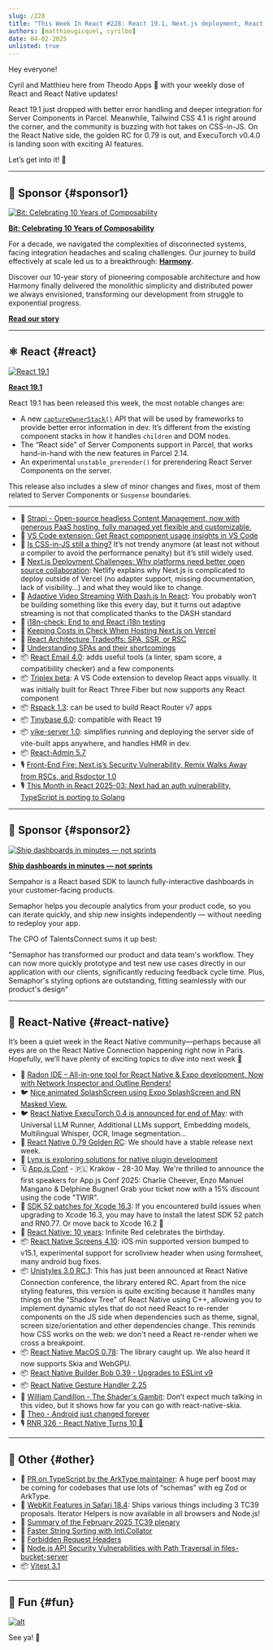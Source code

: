 ```yaml
---
slug: /228
title: "This Week In React #228: React 19.1, Next.js deployment, React-Email, Triplex, Tinybase, Rspack, i18n-check, React-Admin | 0.79 Golden RC, ExecuTorch, Unistyles, Xcode 16.3, macOS | TypeScript, TC39, WebKit, Intl.Collator, Vitest 3.1"
authors: [matthieugicquel, cyrilbo]
date: 04-02-2025
unlisted: true
---
```


Hey everyone!

Cyril and Matthieu here from Theodo Apps 👋 with your weekly dose of React and React Native updates!

React 19.1 just dropped with better error handling and deeper integration for Server Components in Parcel. Meanwhile, Tailwind CSS 4.1 is right around the corner, and the community is buzzing with hot takes on CSS-in-JS. On the React Native side, the golden RC for 0.79 is out, and ExecuTorch v0.4.0 is landing soon with exciting AI features.

Let’s get into it! 🚀

<!-- truncate -->


<Support />

---

## 💸 Sponsor {#sponsor1}

[![Bit: Celebrating 10 Years of Composability](/emails/issues/228/bit.jpg)](https://bit.cloud/?utm_source=ThisWeekInReact&utm_id=551)

**[Bit: Celebrating 10 Years of Composability](https://bit.cloud/?utm_source=ThisWeekInReact&utm_id=551)**

For a decade, we navigated the complexities of disconnected systems, facing integration headaches and scaling challenges. Our journey to build effectively at scale led us to a breakthrough: [**Harmony**](https://bit.dev/blog/meet-harmony-a-practical-solution-for-composability/).

Discover our 10-year story of pioneering composable architecture and how Harmony finally delivered the monolithic simplicity and distributed power we always envisioned, transforming our development from struggle to exponential progress.

[**Read our story**](https://bit.dev/blog/telling-the-bit-story-celebrating-10-years-of-composability/?utm_source=ThisWeekInReact&utm_id=9&utm_medium=newsletter)

---

## ⚛️ React {#react}

[![React 19.1](/emails/issues/228/react_19_1.jpg)](https://github.com/facebook/react/releases/tag/v19.1.0)

**[React 19.1](https://github.com/facebook/react/releases/tag/v19.1.0)**

React 19.1 has been released this week, the most notable changes are:

- A new [`captureOwnerStack()`](https://react.dev/reference/react/captureOwnerStack) API that will be used by frameworks to provide better error information in dev. It’s different from the existing component stacks in how it handles `children` and DOM nodes.
- The “React side” of Server Components support in Parcel, that works hand-in-hand with the new features in Parcel 2.14.
- An experimental `unstable_prerender()` for prerendering React Server Components on the server.

This release also includes a slew of minor changes and fixes, most of them related to Server Components or `Suspense` boundaries.

---

- 💸 [Strapi - Open-source headless Content Management, now with generous PaaS hosting, fully managed yet flexible and customizable. ](https://strapi.link/twir)
- 💸 [VS Code extension: Get React component usage insights in VS Code](https://omlet.dev/?utm_campaign=partner_this-week-in-react_newsletter-quick-link-mar-2025)
- 📜 [Is CSS-in-JS still a thing?](https://fullystacked.net/css-in-js-still-a-thing/) It’s not trendy anymore (at least not without a compiler to avoid the performance penalty) but it’s still widely used.
- 📜 [Next.js Deployment Challenges: Why platforms need better open source collaboration](https://www.netlify.com/blog/how-we-run-nextjs/): Netlify explains why Next.js is complicated to deploy outside of Vercel (no adapter support, missing documentation, lack of visibility…) and what they would like to change.
- 📜 [Adaptive Video Streaming With Dash.js In React](https://www.smashingmagazine.com/2025/03/adaptive-video-streaming-dashjs-react/): You probably won’t be building something like this every day, but it turns out adaptive streaming is not that complicated thanks to the DASH standard
- 📜 [i18n-check: End to end React i18n testing](https://lingual.dev/blog/i18n-check-end-to-end-react-i18n-testing/)
- 📜 [Keeping Costs in Check When Hosting Next.js on Vercel](https://www.thisdot.co/blog/keeping-costs-in-check-when-hosting-next-js-on-vercel)
- 📜 [React Architecture Tradeoffs: SPA, SSR, or RSC](https://reacttraining.com/blog/react-architecture-spa-ssr-rsc)
- 📜 [Understanding SPAs and their shortcomings](https://reacttraining.com/blog/problems-you-face-with-spas)
- 📦 [React Email 4.0](https://resend.com/blog/react-email-4): adds useful tools (a linter, spam score, a compatibility checker) and a few components
- 📦 [Triplex beta](https://triplex.dev/blog/triplex-for-vscode): A VS Code extension to develop React apps visually. It was initially built for React Three Fiber but now supports any React component
- 📦 [Rspack 1.3](https://rspack.dev/blog/announcing-1-3): can be used to build React Router v7 apps
- 📦 [Tinybase 6.0](https://github.com/tinyplex/tinybase/releases/tag/v6.0.0): compatible with React 19
- 📦 [vike-server 1.0](https://vike.dev/blog/vike-server): simplifies running and deploying the server side of vite-built apps anywhere, and handles HMR in dev.
- 📦 [React-Admin 5.7](https://github.com/marmelab/react-admin/releases/tag/v5.7.0)
- 🎙️ [Front-End Fire: Next.js’s Security Vulnerability, Remix Walks Away from RSCs, and Rsdoctor 1.0](https://front-end-fire.com/episodes/87/)
- 🎙️ [This Month in React 2025-03: Next had an auth vulnerability, TypeScript is porting to Golang](https://creators.spotify.com/pod/show/reactiflux/episodes/TMiR-2025-03-Next-had-an-auth-vulnerability--TypeScript-is-porting-to-Golang-e30tvf5/a-abs3i7h)

<SubscribeFormEmbed placement="middle" />

---

## 💸 Sponsor {#sponsor2}

[![Ship dashboards in minutes — not sprints](/emails/issues/228/semaphor.jpg)](https://semaphor.cloud)

**[Ship dashboards in minutes — not sprints](https://semaphor.cloud)**

Sempahor is a React based SDK to launch fully-interactive dashboards in your customer-facing products.

Semaphor helps you decouple analytics from your product code, so you can iterate quickly, and ship new insights independently — without needing to redeploy your app.

The CPO of TalentsConnect sums it up best:

"Semaphor has transformed our product and data team's workflow. They can now more quickly prototype and test new use cases directly in our application with our clients, significantly reducing feedback cycle time. Plus, Semaphor's styling options are outstanding, fitting seamlessly with our product's design"

---

## 📱 React-Native {#react-native}

It’s been a quiet week in the React Native community—perhaps because all eyes are on the React Native Connection happening right now in Paris. Hopefully, we’ll have plenty of exciting topics to dive into next week 🤗

- 💸 [Radon IDE – All-in-one tool for React Native & Expo development. Now with Network Inspector and Outline Renders!](https://ide.swmansion.com/?utm_source=thisweekinreact.com)
- 🐦 [Nice animated SplashScreen using Expo SplashScreen and RN Masked View.](https://x.com/S0LARIN/status/1905829104600875025)
- 🐦 [React Native ExecuTorch 0.4 is announced for end of May](https://x.com/swmansion/status/1907086132828934414): with Universal LLM Runner, Additional LLMs support, Embedding models, Multilingual Whisper, OCR, Image segmentation…
- 👀 [React Native 0.79 Golden RC](https://github.com/facebook/react-native/releases/tag/v0.79.0-rc.4): We should have a stable release next week.
- 👀 [Lynx is exploring solutions for native plugin development](https://github.com/lynx-family/lynx/discussions/1#discussioncomment-12660488)
- 🗓️ [App.js Conf](https://appjs.co/?utm_source=thisweekinreact) - 🇵🇱 Kraków - 28-30 May. We're thrilled to announce the first speakers for App.js Conf 2025: Charlie Cheever, Enzo Manuel Mangano & Delphine Bugner! Grab your ticket now with a 15% discount using the code "TWIR".
- 📜 [SDK 52 patches for Xcode 16.3](https://expo.dev/changelog/xcode-16-3-patches): If you encountered build issues when upgrading to Xcode 16.3, you may have to install the latest SDK 52 patch and RN0.77. Or move back to Xcode 16.2 🫠
- 📜 [React Native: 10 years](https://shift.infinite.red/react-native-10-years-db9eb36c5af6): Infinite Red celebrates the birthday.
- 📦 [React Native Screens 4.10](https://github.com/software-mansion/react-native-screens/releases/tag/4.10.0): iOS min supported version bumped to v15.1, experimental support for scrollview header when using formsheet, many android bug fixes.
- 📦 [Unistyles 3.0 RC.1](https://github.com/jpudysz/react-native-unistyles/releases/tag/v3.0.0-rc.1): This has just been announced at React Native Connection conference, the library entered RC. Apart from the nice styling features, this version is quite exciting because it handles many things on the "Shadow Tree" of React Native using C++, allowing you to implement dynamic styles that do not need React to re-render components on the JS side when dependencies such as theme, signal, screen size/orientation and other dependencies change. This reminds how CSS works on the web: we don't need a React re-render when we cross a breakpoint.
- 📦 [React Native MacOS 0.78](https://github.com/microsoft/react-native-macos/releases/tag/v0.78.0): The library caught up. We also heard it now supports Skia and WebGPU.
- 📦 [React Native Builder Bob 0.39 - Upgrades to ESLint v9](https://github.com/callstack/react-native-builder-bob/releases/tag/react-native-builder-bob%400.39.0)
- 📦 [React Native Gesture Handler 2.25](https://github.com/software-mansion/react-native-gesture-handler/releases/tag/2.25.0)
- 🎥 [William Candillon \- The Shader's Gambit](https://www.youtube.com/watch?v=wUsFNlas620): Don’t expect much talking in this video, but it shows how far you can go with react-native-skia.
- 🎥 [Theo \- Android just changed forever](https://www.youtube.com/watch?v=ucZx1ArrIVQ)
- 🎙️ [RNR 326 \- React Native Turns 10 🎉](https://infinite.red/react-native-radio/rnr-326-react-native-turns-10)

---

## 🔀 Other {#other}

- 👀 [PR on TypeScript by the ArkType maintainer](https://github.com/microsoft/TypeScript/pull/61505): A huge perf boost may be coming for codebases that use lots of “schemas” with eg Zod or ArkType.
- 📜 [WebKit Features in Safari 18.4](https://webkit.org/blog/16574/webkit-features-in-safari-18-4/): Ships various things including 3 TC39 proposals. Iterator Helpers is now available in all browsers and Node.js!
- 📜 [Summary of the February 2025 TC39 plenary](https://blogs.igalia.com/compilers/2025/03/27/summary-of-the-february-2025-tc39-plenary/)
- 📜 [Faster String Sorting with Intl.Collator](https://claritydev.net/blog/faster-string-sorting-intl-collator)
- 📜 [Forbidden Request Headers](https://macarthur.me/posts/forbidden-request-headers/)
- 📜 [Node.js API Security Vulnerabilities with Path Traversal in files-bucket-server](https://www.nodejs-security.com/blog/nodejs-api-security-vulnerabilities-path-traversal-files-bucket-server/)
- 📦 [Vitest 3.1](https://github.com/vitest-dev/vitest/releases/tag/v3.1.0)

---

## 🤭 Fun {#fun}

[![alt](/emails/issues/228/next_burn.jpg)](https://x.com/aidenybai/status/1904294570533572817)

See ya! 👋
